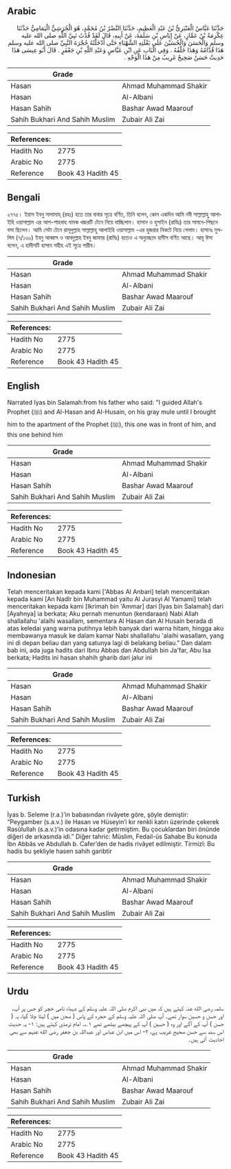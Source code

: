 ## Arabic


<div dir="rtl" lang="ar" style={{fontSize:'larger',backgroundColor:'#f8f9fa',padding:20}}>
حَدَّثَنَا عَبَّاسٌ الْعَنْبَرِيُّ بْنُ عَبْدِ الْعَظِيمِ، حَدَّثَنَا النَّضْرُ بْنُ مُحَمَّدٍ، هُوَ الْجُرَشِيُّ الْيَمَامِيُّ حَدَّثَنَا عِكْرِمَةُ بْنُ عَمَّارٍ، عَنْ إِيَاسِ بْنِ سَلَمَةَ، عَنْ أَبِيهِ، قَالَ لَقَدْ قُدْتُ نَبِيَّ اللَّهِ صلى الله عليه وسلم وَالْحَسَنَ وَالْحُسَيْنَ عَلَى بَغْلَتِهِ الشَّهْبَاءِ حَتَّى أَدْخَلْتُهُ حُجْرَةَ النَّبِيِّ صلى الله عليه وسلم هَذَا قُدَّامُهُ وَهَذَا خَلْفُهُ ‏.‏ وَفِي الْبَابِ عَنِ ابْنِ عَبَّاسٍ وَعَبْدِ اللَّهِ بْنِ جَعْفَرٍ ‏.‏ قَالَ أَبُو عِيسَى هَذَا حَدِيثٌ حَسَنٌ صَحِيحٌ غَرِيبٌ مِنْ هَذَا الْوَجْهِ ‏.‏
</div>
<div style={{backgroundColor:'#f8f9fa',padding:20, marginBottom: 10}}><table> <thead> <tr> <th>Grade</th> <th></th> </tr> </thead> <tbody> <tr><td>Hasan</td><td>Ahmad Muhammad Shakir</td></tr><tr><td>Hasan</td><td>Al-Albani</td></tr><tr><td>Hasan Sahih</td><td>Bashar Awad Maarouf</td></tr><tr><td>Sahih Bukhari And Sahih Muslim</td><td>Zubair Ali Zai</td></tr></tbody></table><table> <thead> <tr> <th>References:</th> <th></th> </tr> </thead> <tbody><tr><td>Hadith No</td><td>2775</td></tr><tr><td>Arabic No</td><td>2775</td></tr><tr><td>Reference</td><td>Book 43 Hadith 45</td></tr></tbody></table></div>

## Bengali


<div dir="ltr" lang="bn" style={{fontSize:'larger',backgroundColor:'#f8f9fa',padding:20}}>
২৭৭৫। ইয়াস ইবনু সালামাহ্ (রহঃ) হতে তার বাবার সূত্রে বর্ণিত, তিনি বলেন, কোন একদিন আমি নবী সাল্লাল্লাহু আলাইহি ওয়াসাল্লাম এর আশ-শাহবাহ নামক খচ্চরটি টেনে নিয়ে যাচ্ছিলাম। হাসান ও হুসাইন (রাযিঃ) তার সামনে-পিছনে বসা ছিলেন। আমি সেটা টেনে রাসূলুল্লাহ সাল্লাল্লাহু আলাইহি ওয়াসাল্লাম -এর হুজরার নিকটে নিয়ে গেলাম। হাসানঃ মুসলিম (৭/১৩০) ইবনু আব্বাস ও আবদুল্লাহ ইবনু জাফার (রাযিঃ) হতেও এ অনুচ্ছেদে হাদীস বর্ণিত আছে। আবূ ঈসা বলেন, এ হাদীসটি হাসান সহীহ এই সূত্রে গারীব।
</div>
<div style={{backgroundColor:'#f8f9fa',padding:20, marginBottom: 10}}><table> <thead> <tr> <th>Grade</th> <th></th> </tr> </thead> <tbody> <tr><td>Hasan</td><td>Ahmad Muhammad Shakir</td></tr><tr><td>Hasan</td><td>Al-Albani</td></tr><tr><td>Hasan Sahih</td><td>Bashar Awad Maarouf</td></tr><tr><td>Sahih Bukhari And Sahih Muslim</td><td>Zubair Ali Zai</td></tr></tbody></table><table> <thead> <tr> <th>References:</th> <th></th> </tr> </thead> <tbody><tr><td>Hadith No</td><td>2775</td></tr><tr><td>Arabic No</td><td>2775</td></tr><tr><td>Reference</td><td>Book 43 Hadith 45</td></tr></tbody></table></div>

## English


<div dir="ltr" lang="en" style={{fontSize:'larger',backgroundColor:'#f8f9fa',padding:20}}>
Narrated Iyas bin Salamah:from his father who said: "I guided Allah's Prophet (ﷺ) and Al-Hasan and Al-Husain, on his gray mule until I brought him to the apartment of the Prophet (ﷺ), this one was in front of him, and this one behind him
</div>
<div style={{backgroundColor:'#f8f9fa',padding:20, marginBottom: 10}}><table> <thead> <tr> <th>Grade</th> <th></th> </tr> </thead> <tbody> <tr><td>Hasan</td><td>Ahmad Muhammad Shakir</td></tr><tr><td>Hasan</td><td>Al-Albani</td></tr><tr><td>Hasan Sahih</td><td>Bashar Awad Maarouf</td></tr><tr><td>Sahih Bukhari And Sahih Muslim</td><td>Zubair Ali Zai</td></tr></tbody></table><table> <thead> <tr> <th>References:</th> <th></th> </tr> </thead> <tbody><tr><td>Hadith No</td><td>2775</td></tr><tr><td>Arabic No</td><td>2775</td></tr><tr><td>Reference</td><td>Book 43 Hadith 45</td></tr></tbody></table></div>

## Indonesian


<div dir="ltr" lang="id" style={{fontSize:'larger',backgroundColor:'#f8f9fa',padding:20}}>
Telah menceritakan kepada kami ['Abbas Al Anbari] telah menceritakan kepada kami [An Nadlr bin Muhammad yaitu Al Jurasyi Al Yamami] telah menceritakan kepada kami [Ikrimah bin 'Ammar] dari [Iyas bin Salamah] dari [Ayahnya] ia berkata; Aku pernah menuntun (kendaraan) Nabi Allah shallallahu 'alaihi wasallam, sementara Al Hasan dan Al Husain berada di atas keledai yang warna putihnya lebih banyak dari warna hitam, hingga aku membawanya masuk ke dalam kamar Nabi shallallahu 'alaihi wasallam, yang ini di depan beliau dan yang satunya lagi di belakang beliau." Dan dalam bab ini, ada juga hadits dari Ibnu Abbas dan Abdullah bin Ja'far, Abu Isa berkata; Hadits ini hasan shahih gharib dari jalur ini
</div>
<div style={{backgroundColor:'#f8f9fa',padding:20, marginBottom: 10}}><table> <thead> <tr> <th>Grade</th> <th></th> </tr> </thead> <tbody> <tr><td>Hasan</td><td>Ahmad Muhammad Shakir</td></tr><tr><td>Hasan</td><td>Al-Albani</td></tr><tr><td>Hasan Sahih</td><td>Bashar Awad Maarouf</td></tr><tr><td>Sahih Bukhari And Sahih Muslim</td><td>Zubair Ali Zai</td></tr></tbody></table><table> <thead> <tr> <th>References:</th> <th></th> </tr> </thead> <tbody><tr><td>Hadith No</td><td>2775</td></tr><tr><td>Arabic No</td><td>2775</td></tr><tr><td>Reference</td><td>Book 43 Hadith 45</td></tr></tbody></table></div>

## Turkish


<div dir="ltr" lang="tr" style={{fontSize:'larger',backgroundColor:'#f8f9fa',padding:20}}>
İyas b. Seleme (r.a.)’in babasından rivâyete göre, şöyle demiştir: “Peygamber (s.a.v.) ile Hasan ve Hüseyin’i kır renkli katırı üzerinde çekerek Rasûlullah (s.a.v.)’in odasına kadar getirmiştim. Bu çocuklardan biri önünde diğeri de arkasında idi.” Diğer tahric: Müslim, Fedail-üs Sahabe Bu konuda İbn Abbâs ve Abdullah b. Cafer’den de hadis rivâyet edilmiştir. Tirmizî: Bu hadis bu şekliyle hasen sahih garibtir
</div>
<div style={{backgroundColor:'#f8f9fa',padding:20, marginBottom: 10}}><table> <thead> <tr> <th>Grade</th> <th></th> </tr> </thead> <tbody> <tr><td>Hasan</td><td>Ahmad Muhammad Shakir</td></tr><tr><td>Hasan</td><td>Al-Albani</td></tr><tr><td>Hasan Sahih</td><td>Bashar Awad Maarouf</td></tr><tr><td>Sahih Bukhari And Sahih Muslim</td><td>Zubair Ali Zai</td></tr></tbody></table><table> <thead> <tr> <th>References:</th> <th></th> </tr> </thead> <tbody><tr><td>Hadith No</td><td>2775</td></tr><tr><td>Arabic No</td><td>2775</td></tr><tr><td>Reference</td><td>Book 43 Hadith 45</td></tr></tbody></table></div>

## Urdu


<div dir="rtl" lang="ur" style={{fontSize:'larger',backgroundColor:'#f8f9fa',padding:20}}>
سلمہ رضی الله عنہ کہتے ہیں کہ میں نبی اکرم صلی اللہ علیہ وسلم کے شہباء نامی خچر کو جس پر آپ، اور حسن و حسین سوار تھے۔ آپ صلی اللہ علیہ وسلم کے حجرہ کے پاس ( صحن میں ) لیتا چلا گیا، یہ ( حسن ) آپ کے آگے اور وہ ( حسین ) آپ کے پیچھے بیٹھے تھے ۱؎۔ امام ترمذی کہتے ہیں: ۱- یہ حدیث اس سند سے حسن صحیح غریب ہے، ۲- اس میں ابن عباس اور عبداللہ بن جعفر رضی الله عنہم سے بھی احادیث آئی ہیں۔
</div>
<div style={{backgroundColor:'#f8f9fa',padding:20, marginBottom: 10}}><table> <thead> <tr> <th>Grade</th> <th></th> </tr> </thead> <tbody> <tr><td>Hasan</td><td>Ahmad Muhammad Shakir</td></tr><tr><td>Hasan</td><td>Al-Albani</td></tr><tr><td>Hasan Sahih</td><td>Bashar Awad Maarouf</td></tr><tr><td>Sahih Bukhari And Sahih Muslim</td><td>Zubair Ali Zai</td></tr></tbody></table><table> <thead> <tr> <th>References:</th> <th></th> </tr> </thead> <tbody><tr><td>Hadith No</td><td>2775</td></tr><tr><td>Arabic No</td><td>2775</td></tr><tr><td>Reference</td><td>Book 43 Hadith 45</td></tr></tbody></table></div>